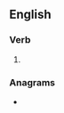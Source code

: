 ==English==

===Verb===
{{head|en|verb}}

# {{obsolete spelling of|drunk|lang=en}}

===Anagrams===
* {{anagrams|en|Dunker|dunker}}